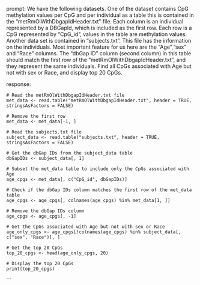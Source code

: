 prompt:
We have the following datasets. One of the dataset contains CpG methylation values per CpG and per individual as a table this is contained in the “metRmOlWithDbgapIdHeader.txt” file. Each column is an individual represented by a DBGapId, which is included as the first row. Each row is a CpG represented by "CpG_id", values in the table are methylation values. Another data set is contained in “subjects.txt”. This file has the information on the individuals. Most important feature for us here are the "Age","sex" and "Race" columns. The "dbGap ID" column (second column) in this table should match the first row of the "metRmOlWithDbgapIdHeader.txt", and they represent the same individuals. Find all CpGs associated with Age but not with sex or Race, and display top 20 CpGs.

response:
```
# Read the metRmOlWithDbgapIdHeader.txt file
met_data <- read.table("metRmOlWithDbgapIdHeader.txt", header = TRUE, stringsAsFactors = FALSE)

# Remove the first row
met_data <- met_data[-1, ]

# Read the subjects.txt file
subject_data <- read.table("subjects.txt", header = TRUE, stringsAsFactors = FALSE)

# Get the dbGap IDs from the subject_data table
dbGapIDs <- subject_data[, 1]

# Subset the met_data table to include only the CpGs associated with Age
age_cpgs <- met_data[, c("CpG_id", dbGapIDs)]

# Check if the dbGap IDs column matches the first row of the met_data table
age_cpgs <- age_cpgs[, colnames(age_cpgs) %in% met_data[1, ]]

# Remove the dbGap IDs column
age_cpgs <- age_cpgs[, -1]

# Get the CpGs associated with Age but not with sex or Race
age_only_cpgs <- age_cpgs[!colnames(age_cpgs) %in% subject_data[, c("sex", "Race")], ]

# Get the top 20 CpGs
top_20_cpgs <- head(age_only_cpgs, 20)

# Display the top 20 CpGs
print(top_20_cpgs)
```
```

